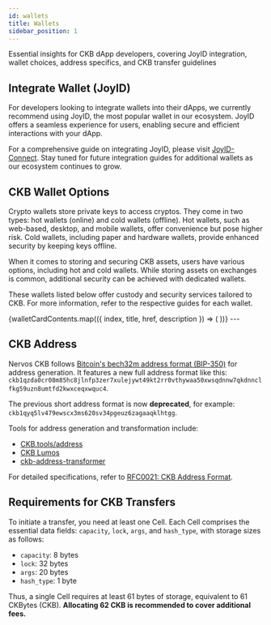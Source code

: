 ```yaml
---
id: wallets
title: Wallets
sidebar_position: 1
---
```




Essential insights for CKB dApp developers, covering JoyID integration, wallet choices, address specifics, and CKB transfer guidelines

## Integrate Wallet (JoyID)
For developers looking to integrate wallets into their dApps, we currently recommend using JoyID, the most popular wallet in our ecosystem. JoyID offers a seamless experience for users, enabling secure and efficient interactions with your dApp. 

For a comprehensive guide on integrating JoyID, please visit [JoyID-Connect](https://docs.joyid.dev/guide/evm/connect). Stay tuned for future integration guides for additional wallets as our ecosystem continues to grow.

## CKB Wallet Options

Crypto wallets store private keys to access cryptos. They come in two types: hot wallets (online) and cold wallets (offline). Hot wallets, such as web-based, desktop, and mobile wallets, offer convenience but pose higher risk. Cold wallets, including paper and hardware wallets, provide enhanced security by keeping keys offline.

When it comes to storing and securing CKB assets, users have various options, including hot and cold wallets. While storing assets on exchanges is common, additional security can be achieved with dedicated wallets. 

These wallets listed below offer custody and security services tailored to CKB. For more information, refer to the respective guides for each wallet.

<CardLayout colNum={3}> 
{walletCardContents.map(({ index, title, href, description }) => (
    <WalletCard
      key={index}
      title={title}
      href={href}
      description={description}
    />
  ))}
</CardLayout>
---

## CKB Address

Nervos CKB follows [Bitcoin's bech32m address format (BIP-350)](https://github.com/sipa/bips/blob/bip-bech32m/bip-0350.mediawiki) for address generation. It features a new full address format like this: `ckb1qzda0cr08m85hc8jlnfp3zer7xulejywt49kt2rr0vthywaa50xwsqdnnw7qkdnnclfkg59uzn8umtfd2kwxceqxwquc4`. 

The previous short address format is now **deprecated**, for example: `ckb1qyq5lv479ewscx3ms620sv34pgeuz6zagaaqklhtgg`. 

Tools for address generation and transformation include:
- [CKB.tools/address](https://ckb.tools/)
- [CKB Lumos](https://lumos-website.vercel.app/#2-generate-a-wallet-account)
- [ckb-address-transformer](https://codesandbox.io/s/ckb-address-transformer-524gi)

For detailed specifications, refer to [RFC0021: CKB Address Format](https://github.com/nervosnetwork/rfcs/blob/master/rfcs/0021-ckb-address-format/0021-ckb-address-format.md).


## Requirements for CKB Transfers

To initiate a transfer, you need at least one Cell. Each Cell comprises the essential data fields: `capacity`, `lock`, `args`, and `hash_type`, with storage sizes as follows:
- `capacity`: 8 bytes
- `lock`: 32 bytes
- `args`: 20 bytes
- `hash_type`: 1 byte

Thus, a single Cell requires at least 61 bytes of storage, equivalent to 61 CKBytes (CKB). **Allocating 62 CKB is recommended to cover additional fees.**
